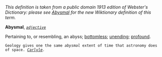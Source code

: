 ''This definition is taken from a public domain 1913 edition of Webster's Dictionary: please see [[Abysmal]] for the new Wiktionary definition of this term.''

'''Abysmal''', ''<code>[[adjective (part of speech)|adjective]]</code>''

Pertaining to, or resembling, an abyss; [[bottomless]]; [[unending]]; [[profound]].

<code>Geology gives one the same ''abysmal'' extent of time that astronomy does of space. ''[[Carlyle (source)|Carlyle]].''</code>